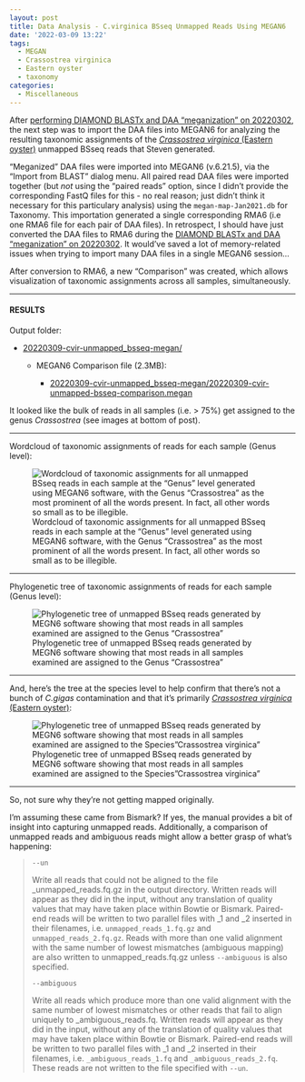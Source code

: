 ```yaml
---
layout: post
title: Data Analysis - C.virginica BSseq Unmapped Reads Using MEGAN6
date: '2022-03-09 13:22'
tags: 
  - MEGAN
  - Crassostrea virginica
  - Eastern oyster
  - taxonomy
categories: 
  - Miscellaneous
---
```

After [performing DIAMOND BLASTx and DAA "meganization" on 20220302](https://robertslab.github.io/sams-notebook/2022/03/02/Taxonomic-Assignment-C.virginica-BSseq-Unmapped-Reads-Using-DIAMOND-BLASTx-and-MEGAN6-on-Mox.html), the next step was to import the DAA files into MEGAN6 for analyzing the resulting taxonomic assignments of the [_Crassostrea virginica_ (Eastern oyster)](https://en.wikipedia.org/wiki/Eastern_oyster) unmapped BSseq reads that Steven generated.

"Meganized" DAA files were imported into MEGAN6 (v.6.21.5), via the "Import from BLAST" dialog menu. All paired read DAA files were imported together (but _not_ using the "paired reads" option, since I didn't provide the corresponding FastQ files for this - no real reason; just didn't think it necessary for this particulary analysis) using the `megan-map-Jan2021.db` for Taxonomy. This importation generated a single corresponding RMA6 (i.e one RMA6 file for each pair of DAA files). In retrospect, I should have just converted the DAA files to RMA6 during the [DIAMOND BLASTx and DAA "meganization" on 20220302](https://robertslab.github.io/sams-notebook/2022/03/02/Taxonomic-Assignment-C.virginica-BSseq-Unmapped-Reads-Using-DIAMOND-BLASTx-and-MEGAN6-on-Mox.html). It would've saved a lot of memory-related issues when trying to import many DAA files in a single MEGAN6 session...

After conversion to RMA6, a new "Comparison" was created, which allows visualization of taxonomic assignments across all samples, simultaneously.


---

#### RESULTS

Output folder:

- [20220309-cvir-unmapped_bsseq-megan/](https://gannet.fish.washington.edu/Atumefaciens/20220309-cvir-unmapped_bsseq-megan/)

  - MEGAN6 Comparison file (2.3MB):

    - [20220309-cvir-unmapped_bsseq-megan/20220309-cvir-unmapped-bsseq-comparison.megan](https://gannet.fish.washington.edu/Atumefaciens/20220309-cvir-unmapped_bsseq-megan/20220309-cvir-unmapped-bsseq-comparison.megan)

It looked like the bulk of reads in all samples (i.e. > 75%) get assigned to the genus _Crassostrea_ (see images at bottom of post).


---

Wordcloud of taxonomic assignments of reads for each sample (Genus level):

![Wordcloud of taxonomic assignments for all unmapped BSseq reads in each sample at the "Genus" level generated using MEGAN6 software, with the Genus "Crassostrea" as the most prominent of all the words present. In fact, all other words so small as to be illegible.](https://github.com/RobertsLab/sams-notebook/blob/master/images/20220309-cvir-unmapped_bsseq-megan-wordcloud-genus.png?raw=true)

---

Phylogenetic tree of taxonomic assignments of reads for each sample (Genus level):

![Phylogenetic tree of unmapped BSseq reads generated by MEGN6 software showing that most reads in all samples examined are assigned to the Genus "Crassostrea"](https://github.com/RobertsLab/sams-notebook/blob/master/images/20220309-cvir-unmapped_bsseq-megan-tree-assignments-genus.png?raw=true)

---

And, here's the tree at the species level to help confirm that there's not a bunch of _C.gigas_ contamination and that it's primarily [_Crassostrea virginica_ (Eastern oyster)](https://en.wikipedia.org/wiki/Eastern_oyster):

![Phylogenetic tree of unmapped BSseq reads generated by MEGN6 software showing that most reads in all samples examined are assigned to the Species"Crassostrea virginica"](https://github.com/RobertsLab/sams-notebook/blob/master/images/20220309-cvir-unmapped_bsseq-megan-tree-assignments-species.png?raw=true)

---

So, not sure why they're not getting mapped originally.

I'm assuming these came from Bismark? If yes, the manual provides a bit of insight into capturing unmapped reads. Additionally, a comparison of unmapped reads and ambiguous reads might allow a better grasp of what's happening:

>
> `--un`
>
> Write all reads that could not be aligned to the file _unmapped_reads.fq.gz in the output directory. Written reads will appear as they did in the input, without any translation of quality values that may have taken place within Bowtie or Bismark. Paired-end reads will be written to two parallel files with _1 and _2 inserted in their filenames, i.e. `unmapped_reads_1.fq.gz` and `unmapped_reads_2.fq.gz`. Reads with more than one valid alignment with the same number of lowest mismatches (ambiguous mapping) are also written to unmapped_reads.fq.gz unless `--ambiguous` is also specified.
>
> `--ambiguous`
>
> Write all reads which produce more than one valid alignment with the same number of lowest mismatches or other reads that fail to align uniquely to _ambiguous_reads.fq. Written reads will appear as they did in the input, without any of the translation of quality values that may have taken place within Bowtie or Bismark. Paired-end reads will be written to two parallel files with _1 and _2 inserted in their filenames, i.e. `_ambiguous_reads_1.fq` and `_ambiguous_reads_2.fq`. These reads are not written to the file specified with `--un`.